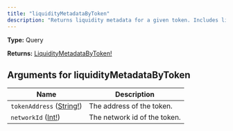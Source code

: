 ```yaml
---
title: "liquidityMetadataByToken"
description: "Returns liquidity metadata for a given token. Includes liquidity lock data for up to 100 pairs that the token is in."
---
```


**Type:** Query

**Returns:** [LiquidityMetadataByToken!](/api-reference/types/liquiditymetadatabytoken)

## Arguments for liquidityMetadataByToken

| Name | Description |
|------|-------------|
| `tokenAddress` ([String!](/api-reference/types/string)) | The address of the token. |
| `networkId` ([Int!](/api-reference/types/int)) | The network id of the token. |

